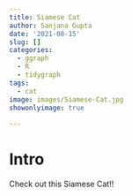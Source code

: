 ```yaml
---
title: Siamese Cat
author: Sanjana Gupta
date: '2021-08-15'
slug: []
categories:
  - ggraph
  - R
  - tidygraph
tags:
  - cat
image: images/Siamese-Cat.jpg
showonlyimage: true
  
---
```

# Intro
Check out this Siamese Cat!!